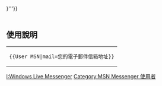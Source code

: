 {{Userbox
  |border-c = #aaaa00
  |border-s = 1
  |id-c     = #fff
  |id-s     = 9
  |id-fc    = #ffffe0
  |info-c   = #66ff33
  |info-s   = 9
  |info-fc  = black
  |id       = [[File:Crystal 128 kuser.png|40px]]
  |info     = 该用户使用<br/ >'''[[Windows Live Messenger]]'''。<br/ >帳號：<span>'''{{{mail|{{{1|請輸入Windows Live帳號}}}}}}'''</span>}}
<includeonly>[[Category:MSN Messenger 使用者|{{PAGENAME}}]]</includeonly>
<noinclude>
<br><br>

== 使用說明 ==
{| style="background: transparent; float: left;"
|<pre>{{User MSN|mail=您的電子郵件信箱地址}}</pre>
|}
[[Category:软件用户框模板|I:Windows Live Messenger]]
[[Category:MSN Messenger 使用者]]
</noinclude>